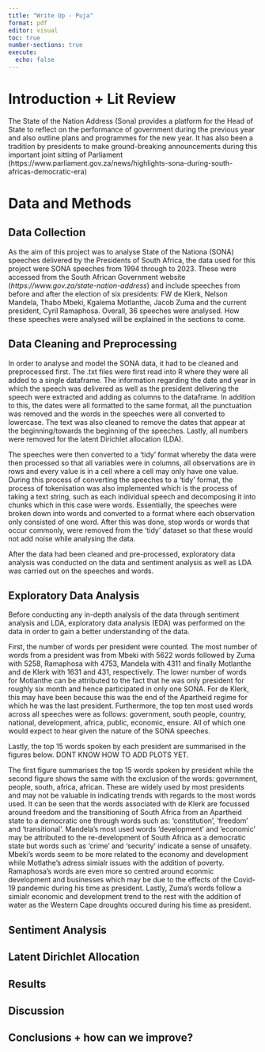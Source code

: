 ```yaml
---
title: "Write Up - Puja"
format: pdf
editor: visual
toc: true
number-sections: true
execute: 
  echo: false
---
```


# Introduction + Lit Review

The State of the Nation Address (Sona) provides a platform for the Head of State to reflect on the performance of government during the previous year and also outline plans and programmes for the new year. It has also been a tradition by presidents to make ground-breaking announcements during this important joint sitting of Parliament (https://www.parliament.gov.za/news/highlights-sona-during-south-africas-democratic-era)

# Data and Methods

## Data Collection

As the aim of this project was to analyse State of the Nationa (SONA) speeches delivered by the Presidents of South Africa, the data used for this project were SONA speeches from 1994 through to 2023. These were accessed from the South African Government website (*https://www.gov.za/state-nation-address*) and include speeches from before and after the election of six presidents: FW de Klerk, Nelson Mandela, Thabo Mbeki, Kgalema Motlanthe, Jacob Zuma and the current president, Cyril Ramaphosa. Overall, 36 speeches were analysed. How these speeches were analysed will be explained in the sections to come.

## Data Cleaning and Preprocessing

In order to analyse and model the SONA data, it had to be cleaned and preprocessed first. The .txt files were first read into R where they were all added to a single dataframe. The information regarding the date and year in which the speech was delivered as well as the president delivering the speech were extracted and adding as columns to the dataframe. In addition to this, the dates were all formatted to the same format, all the punctuation was removed and the words in the speeches were all converted to lowercase. The text was also cleaned to remove the dates that appear at the beginning/towards the beginning of the speeches. Lastly, all numbers were removed for the latent Dirichlet allocation (LDA). 

The speeches were then converted to a 'tidy' format whereby the data were then processed so that all variables were in columns, all observations are in rows and every value is in a cell where a cell may only have one value. During this process of converting the speeches to a 'tidy' format, the process of tokenisation was also implemented which is the process of taking a text string, such as each individual speech and decomposing it into chunks which in this case were words. Essentially, the speeches were broken down into words and converted to a format where each observation only consisted of one word. After this was done, stop words or words that occur commonly, were removed from the 'tidy' dataset so that these would not add noise while analysing the data. 

After the data had been cleaned and pre-processed, exploratory data analysis was conducted on the data and sentiment analysis as well as LDA was carried out on the speeches and words. 

## Exploratory Data Analysis 

Before conducting any in-depth analysis of the data through sentiment analysis and LDA, exploratory data analysis (EDA) was performed on the data in order to gain a better understanding of the data. 

First, the number of words per president were counted. The most number of words from a president was from Mbeki with 5622 words followed by Zuma with 5258, Ramaphosa with 4753, Mandela with 4311 and finally Motlanthe and de Klerk with 1631 and 431, respectively. The lower number of words for Motlanthe can be attributed to the fact that he was only president for roughly six month and hence participated in only one SONA. For de Klerk, this may have been because this was the end of the Apartheid regime for which he was the last president. Furthermore, the top ten most used words across all speeches were as follows: government, south people, country, national, development, africa, public, economic, ensure. All of which one would expect to hear given the nature of the SONA speeches. 

Lastly, the top 15 words spoken by each president are summarised in the figures below. DONT KNOW HOW TO ADD PLOTS YET.

The first figure summarises the top 15 words spoken by president while the second figure shows the same with the exclusion of the words: government, people, south, africa, african. These are widely used by most presidents and may not be valuable in indicating trends with regards to the most words used. It can be seen that the words associated with de Klerk are focussed around freedom and the transitioning of South Africa from an Apartheid state to a democratic one through words such as: 'constitution', 'freedom' and 'transitional'. Mandela's most used words 'development' and 'economic' may be attributed to the re-development of South Africa as a democratic state but words such as 'crime' and 'security' indicate a sense of unsafety. Mbeki's words seem to be more related to the economy and development while Motlathe's adress simialr issues with the addition of poverty. Ramaphosa's words are even more so centred around econmic development and businesses which may be due to the effects of the Covid-19 pandemic during his time as president. Lastly, Zuma's words follow a simialr economic and development trend to the rest with the addition of water as the Western Cape droughts occured during his time as president.  




## Sentiment Analysis

## Latent Dirichlet Allocation








## Results

## Discussion

## Conclusions + how can we improve?
